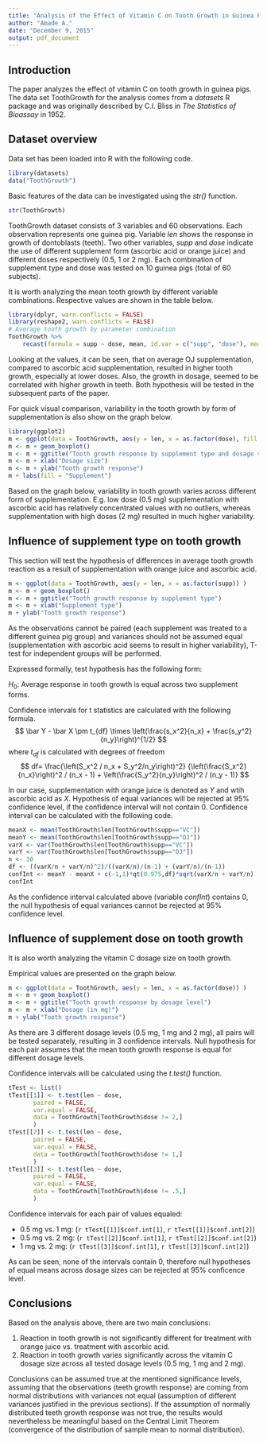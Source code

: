 ```yaml
---
title: "Analysis of the Effect of Vitamin C on Tooth Growth in Guinea Pigs"
author: "Amade A."
date: "December 9, 2015"
output: pdf_document
---
```


## Introduction

The paper analyzes the effect of vitamin C on tooth growth in guinea pigs. The data set ToothGrowth for the analysis comes from a *datasets* R package and was originally described by C.I. Bliss in *The Statistics of Bioassay* in 1952.

## Dataset overview

Data set has been loaded into R with the following code.

```R
library(datasets)
data("ToothGrowth")
```

Basic features of the data can be investigated using the 
*str()* function.

```R
str(ToothGrowth)
```

ToothGrowth dataset consists of 3 variables and 60 observations. Each observation represents one guinea pig. Variable *len* shows the response in growth of dontoblasts (teeth). Two other variables, *supp* and *dose*  indicate the use of different supplement form (ascorbic acid or orange juice) and different doses respectively (0.5, 1 or 2 mg). Each combination of supplement type and dose was tested on 10 guinea pigs (total of 60 subjects).

It is worth analyzing the mean tooth growth by different variable combinations. Respective values are shown in the table below.

```r
library(dplyr, warn.conflicts = FALSE)
library(reshape2, warn.conflicts = FALSE)
# Average tooth growth by parameter combination
ToothGrowth %>% 
    recast(formula = supp ~ dose, mean, id.var = c("supp", "dose"), measure.var = "len")
```

Looking at the values, it can be seen, that on average OJ supplementation, compared to ascorbic acid supplementation, resulted in higher tooth growth, especially at lower doses. 
Also, the growth in dosage, seemed to be correlated with higher growth in teeth.
Both hypothesis will be tested in the subsequent parts of the paper.

For quick visual comparison, variability in the tooth growth by form of supplementation is also show on the graph below.

```r
library(ggplot2)
m <- ggplot(data = ToothGrowth, aes(y = len, x = as.factor(dose), fill = supp)) 
m <- m + geom_boxplot()
m <- m + ggtitle("Tooth growth response by supplement type and dosage size")
m <- m + xlab("Dosage size")
m <- m + ylab("Tooth growth response")
m + labs(fill = "Supplement")
```

Based on the graph below, variability in tooth growth varies across different form of supplementation. E.g. low dose (0.5 mg) supplementation with ascorbic acid has relatively concentrated values with no outliers, whereas supplementation with high doses (2 mg) resulted in much higher variability.

## Influence of supplement type on tooth growth

This section will test the hypothesis of differences in average tooth growth reaction as a result of supplementation with orange juice and ascorbic acid.

```r
m <- ggplot(data = ToothGrowth, aes(y = len, x = as.factor(supp)) )
m <- m + geom_boxplot()
m <- m + ggtitle("Tooth growth response by supplement type")
m <- m + xlab("Supplement type")
m + ylab("Tooth growth response")
```

As the observations cannot be paired (each supplement was treated to a different guinea pig group) and variances should not be assumed equal (supplementation with ascorbic acid seems to result in higher variability), T-test for independent groups will be performed.

Expressed formally, test hypothesis has the following form:

$H_{0}:$ Average response in tooth growth is equal across two supplement forms.

Confidence intervals for t statistics are calculated with the following formula.
$$
\bar Y - \bar X \pm t_{df} \times \left(\frac{s_x^2}{n_x} + \frac{s_y^2}{n_y}\right)^{1/2}
$$
where $t_{df}$ is calculated with degrees of freedom
$$
df=    \frac{\left(S_x^2 / n_x + S_y^2/n_y\right)^2}
    {\left(\frac{S_x^2}{n_x}\right)^2 / (n_x - 1) +
      \left(\frac{S_y^2}{n_y}\right)^2 / (n_y - 1)}
$$

In our case, supplementation with orange juice is denoted as $Y$ and wtih ascorbic acid as $X$. Hypothesis of equal variances will be rejected at 95% confidence level, if the confidence interval will not contain 0. Confidence interval can be calculated with the following code.

```r
meanX <- mean(ToothGrowth$len[ToothGrowth$supp=="VC"])
meanY <- mean(ToothGrowth$len[ToothGrowth$supp=="OJ"])
varX <- var(ToothGrowth$len[ToothGrowth$supp=="VC"])
varY <- var(ToothGrowth$len[ToothGrowth$supp=="OJ"])
n <- 30
df <- ((varX/n + varY/n)^2)/((varX/n)/(n-1) + (varY/n)/(n-1))
confInt <- meanY - meanX + c(-1,1)*qt(0.975,df)*sqrt(varX/n + varY/n)
confInt
```

As the confidence interval calculated above (variable *confInt*) contains 0, the null hypothesis of equal variances cannot be rejected at 95% confidence level.

## Influence of supplement dose on tooth growth

It is also worth analyzing the vitamin C dosage size on tooth growth. 

Empirical values are presented on the graph below.

```r
m <- ggplot(data = ToothGrowth, aes(y = len, x = as.factor(dose)) )
m <- m + geom_boxplot()
m <- m + ggtitle("Tooth growth response by dosage level")
m <- m + xlab("Dosage (in mg)")
m + ylab("Tooth growth response")
```

As there are 3 different dosage levels (0.5 mg, 1 mg and 2 mg), all pairs will be tested separately, resulting in 3 confidence intervals. Null hypothesis for each pair assumes that the mean tooth growth response is equal for different dosage levels. 

Confidence intervals will be calculated using the *t.test()* function.

```r
tTest <- list()
tTest[[1]] <- t.test(len ~ dose,
       paired = FALSE, 
       var.equal = FALSE,
       data = ToothGrowth[ToothGrowth$dose != 2,]
       )
tTest[[2]] <- t.test(len ~ dose,
       paired = FALSE, 
       var.equal = FALSE,
       data = ToothGrowth[ToothGrowth$dose != 1,]
       )
tTest[[3]] <- t.test(len ~ dose,
       paired = FALSE, 
       var.equal = FALSE,
       data = ToothGrowth[ToothGrowth$dose != .5,]
       )
```

Confidence intervals for each pair of values equaled:

- 0.5 mg vs. 1 mg: (`r tTest[[1]]$conf.int[1]`, `r tTest[[1]]$conf.int[2]`)
- 0.5 mg vs. 2 mg: (`r tTest[[2]]$conf.int[1]`, `r tTest[[2]]$conf.int[2]`)
- 1 mg vs. 2 mg: (`r tTest[[3]]$conf.int[1]`, `r tTest[[3]]$conf.int[2]`)

As can be seen, none of the intervals contain 0, therefore null hypotheses of equal means across dosage sizes can be rejected at 95% conficence level.


## Conclusions

Based on the analysis above, there are two main conclusions:

1. Reaction in tooth growth is not significantly different for treatment with orange juice vs. treatment with ascorbic acid.
2. Reaction in tooth growth varies significantly across the vitamin C dosage size across all tested dosage levels (0.5 mg, 1 mg and 2 mg).

Conclusions can be assumed true at the mentioned significance levels, assuming that the observations (teeth growth response) are coming from normal distributions with variances not equal (assumption of different variances justified in the previous sections). 
If the assumption of normally distributed teeth growth response was not true, the results would nevertheless be meaningful based on the Central Limit Theorem (convergence of the distribution of sample mean to normal distribution).